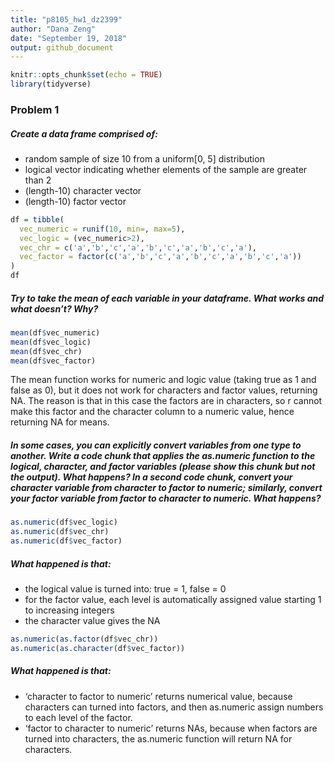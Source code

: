 ```yaml
---
title: "p8105_hw1_dz2399"
author: "Dana Zeng"
date: "September 19, 2018"
output: github_document
---
```


```r
knitr::opts_chunk$set(echo = TRUE)
library(tidyverse)
```

### Problem 1

##### Create a data frame comprised of:

* random sample of size 10 from a uniform[0, 5] distribution
* logical vector indicating whether elements of the sample are greater than 2
* (length-10) character vector
* (length-10) factor vector
```r
df = tibble(
  vec_numeric = runif(10, min=, max=5),
  vec_logic = (vec_numeric>2),
  vec_chr = c('a','b','c','a','b','c','a','b','c','a'),
  vec_factor = factor(c('a','b','c','a','b','c','a','b','c','a'))
)
df
```

##### Try to take the mean of each variable in your dataframe. What works and what doesn’t? Why?
```r
mean(df$vec_numeric)
mean(df$vec_logic)
mean(df$vec_chr)
mean(df$vec_factor)
```
The mean function works for numeric and logic value (taking true as 1 and false as 0), but it does not work for characters and factor values, returning NA. The reason is that in this case the factors are in characters, so r cannot make this factor and the character column to a numeric value, hence returning NA for means.

##### In some cases, you can explicitly convert variables from one type to another. Write a code chunk that applies the as.numeric function to the logical, character, and factor variables (please show this chunk but not the output). What happens? In a second code chunk, convert your character variable from character to factor to numeric; similarly, convert your factor variable from factor to character to numeric. What happens?
```r
as.numeric(df$vec_logic)
as.numeric(df$vec_chr)
as.numeric(df$vec_factor)
```
##### What happened is that: 
* the logical value is turned into: true = 1, false = 0
* for the factor value, each level is automatically assigned value starting 1 to increasing integers
* the character value gives the NA

```r
as.numeric(as.factor(df$vec_chr))
as.numeric(as.character(df$vec_factor))
```

##### What happened is that:
* 'character to factor to numeric' returns numerical value, because characters can turned into factors, and then as.numeric assign numbers to each level of the factor.
* 'factor to character to numeric' returns NAs, because when factors are turned into characters, the as.numeric function will return NA for characters.

